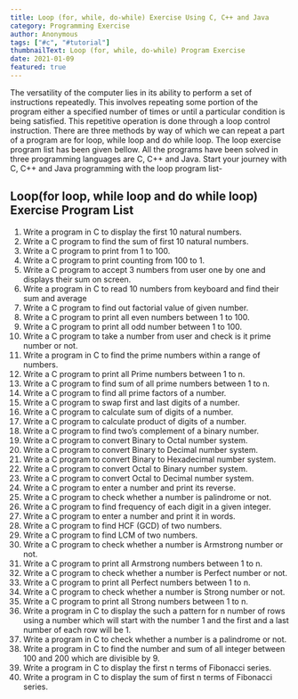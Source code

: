 ```yaml
---
title: Loop (for, while, do-while) Exercise Using C, C++ and Java
category: Programming Exercise
author: Anonymous
tags: ["#c", "#tutorial"]
thumbnailText: Loop (for, while, do-while) Program Exercise
date: 2021-01-09
featured: true
---
```

The versatility of the computer lies in its ability to perform a set of instructions repeatedly.
This involves repeating some portion of the program either a specified number of times or until a particular
condition is being satisfied. This repetitive operation is done through a loop control instruction.
There are three methods by way of which we can repeat a part of a program are for loop, while loop and do
while loop. The loop exercise program list has been given bellow. All the programs have been solved in
three programming languages are C, C++ and Java. Start your journey with C, C++ and Java programming with the
loop program list-
## Loop(for loop, while loop and do while loop) Exercise Program List
1. Write a program in C to display the first 10 natural numbers.
2.	Write a C program to find the sum of first 10 natural numbers.
3.	Write a C program to print from 1 to 100.
4.	Write a C program to print counting from 100 to 1.
5.	Write a C program to accept 3 numbers from user one by one and displays their sum on screen.
6.	Write a program in C to read 10 numbers from keyboard and find their sum and average
7.	Write a C program to find out factorial value of given number.
8.	Write a C program to print all even numbers between 1 to 100.
9.	Write a C program to print all odd number between 1 to 100.
10.	Write a C program to take a number from user and check is it prime number or not.
11.	Write a program in C to find the prime numbers within a range of numbers.
12.	Write a C program to print all Prime numbers between 1 to n.
13.	Write a C program to find sum of all prime numbers between 1 to n.
14.	Write a C program to find all prime factors of a number.
15.	Write a C program to swap first and last digits of a number.
16.	Write a C program to calculate sum of digits of a number.
17.	Write a C program to calculate product of digits of a number.
18.	Write a C program to find two’s complement of a binary number.
19.	Write a C program to convert Binary to Octal number system.
20.	Write a C program to convert Binary to Decimal number system.
21.	Write a C program to convert Binary to Hexadecimal number system.
22.	Write a C program to convert Octal to Binary number system.
23.	Write a C program to convert Octal to Decimal number system.
24.	Write a C program to enter a number and print its reverse.
25.	Write a C program to check whether a number is palindrome or not.
26.	Write a C program to find frequency of each digit in a given integer.
27.	Write a C program to enter a number and print it in words.
28.	Write a C program to find HCF (GCD) of two numbers.
29.	Write a C program to find LCM of two numbers.
30.	Write a C program to check whether a number is Armstrong number or not.
31.	Write a C program to print all Armstrong numbers between 1 to n.
32.	Write a C program to check whether a number is Perfect number or not.
33.	Write a C program to print all Perfect numbers between 1 to n.
34.	Write a C program to check whether a number is Strong number or not.
35.	Write a C program to print all Strong numbers between 1 to n.
36.	Write a program in C to display the such a pattern for n number of rows using a number which will start with the number 1 and the first and a last number of each row will be 1.
37.	Write a program in C to check whether a number is a palindrome or not.
38.	Write a program in C to find the number and sum of all integer between 100 and 200 which are divisible by 9.
39.	Write a program in C to display the first n terms of Fibonacci series.
40.	Write a program in C to display the sum of first n terms of Fibonacci series.



